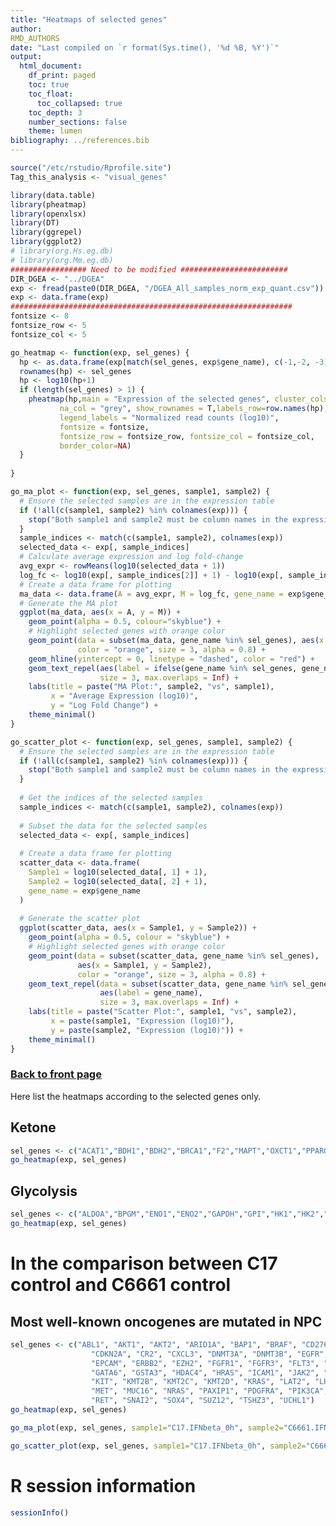 ```yaml
---
title: "Heatmaps of selected genes"
author:
RMD_AUTHORS
date: "Last compiled on `r format(Sys.time(), '%d %B, %Y')`"
output:
  html_document:
    df_print: paged
    toc: true
    toc_float:
      toc_collapsed: true
    toc_depth: 3
    number_sections: false
    theme: lumen
bibliography: ../references.bib
---
```


```r
source("/etc/rstudio/Rprofile.site")
Tag_this_analysis <- "visual_genes"

library(data.table)
library(pheatmap)
library(openxlsx)
library(DT)
library(ggrepel)
library(ggplot2)
# library(org.Hs.eg.db)
# library(org.Mm.eg.db)
################# Need to be modified ########################
DIR_DGEA <- "../DGEA"
exp <- fread(paste0(DIR_DGEA, "/DGEA_All_samples_norm_exp_quant.csv"))
exp <- data.frame(exp)
###############################################################
fontsize <- 8
fontsize_row <- 5
fontsize_col <- 5

go_heatmap <- function(exp, sel_genes) {
  hp <- as.data.frame(exp[match(sel_genes, exp$gene_name), c(-1,-2, -3)])
  rownames(hp) <- sel_genes
  hp <- log10(hp+1)
  if (length(sel_genes) > 1) {
    pheatmap(hp,main = "Expression of the selected genes", cluster_cols=F,#annotation_row=annot,
           na_col = "grey", show_rownames = T,labels_row=row.names(hp),#kmeans_k=200,#color = hcl.colors(50, "YlGnBu"),
           legend_labels = "Normalized read counts (log10)",
           fontsize = fontsize,
           fontsize_row = fontsize_row, fontsize_col = fontsize_col,
           border_color=NA)
  }
  
}

go_ma_plot <- function(exp, sel_genes, sample1, sample2) {
  # Ensure the selected samples are in the expression table
  if (!all(c(sample1, sample2) %in% colnames(exp))) {
    stop("Both sample1 and sample2 must be column names in the expression table.")
  }
  sample_indices <- match(c(sample1, sample2), colnames(exp))
  selected_data <- exp[, sample_indices]
  # Calculate average expression and log fold-change
  avg_expr <- rowMeans(log10(selected_data + 1))
  log_fc <- log10(exp[, sample_indices[2]] + 1) - log10(exp[, sample_indices[1]] + 1)
  # Create a data frame for plotting
  ma_data <- data.frame(A = avg_expr, M = log_fc, gene_name = exp$gene_name)
  # Generate the MA plot
  ggplot(ma_data, aes(x = A, y = M)) +
    geom_point(alpha = 0.5, colour="skyblue") +
    # Highlight selected genes with orange color
    geom_point(data = subset(ma_data, gene_name %in% sel_genes), aes(x = A, y = M), 
               color = "orange", size = 3, alpha = 0.8) +
    geom_hline(yintercept = 0, linetype = "dashed", color = "red") +
    geom_text_repel(aes(label = ifelse(gene_name %in% sel_genes, gene_name, "")),
                    size = 3, max.overlaps = Inf) +
    labs(title = paste("MA Plot:", sample2, "vs", sample1), 
         x = "Average Expression (log10)", 
         y = "Log Fold Change") +
    theme_minimal()
}

go_scatter_plot <- function(exp, sel_genes, sample1, sample2) {
  # Ensure the selected samples are in the expression table
  if (!all(c(sample1, sample2) %in% colnames(exp))) {
    stop("Both sample1 and sample2 must be column names in the expression table.")
  }
  
  # Get the indices of the selected samples
  sample_indices <- match(c(sample1, sample2), colnames(exp))
  
  # Subset the data for the selected samples
  selected_data <- exp[, sample_indices]
  
  # Create a data frame for plotting
  scatter_data <- data.frame(
    Sample1 = log10(selected_data[, 1] + 1),
    Sample2 = log10(selected_data[, 2] + 1),
    gene_name = exp$gene_name
  )
  
  # Generate the scatter plot
  ggplot(scatter_data, aes(x = Sample1, y = Sample2)) +
    geom_point(alpha = 0.5, colour = "skyblue") +
    # Highlight selected genes with orange color
    geom_point(data = subset(scatter_data, gene_name %in% sel_genes), 
               aes(x = Sample1, y = Sample2), 
               color = "orange", size = 3, alpha = 0.8) +
    geom_text_repel(data = subset(scatter_data, gene_name %in% sel_genes), 
                    aes(label = gene_name), 
                    size = 3, max.overlaps = Inf) +
    labs(title = paste("Scatter Plot:", sample1, "vs", sample2), 
         x = paste(sample1, "Expression (log10)"), 
         y = paste(sample2, "Expression (log10)")) +
    theme_minimal()
}
```

### [Back to front page](../Analysis_Report_RNAseq.html)

Here list the heatmaps according to the selected genes only.

## Ketone

```r
sel_genes <- c("ACAT1","BDH1","BDH2","BRCA1","F2","MAPT","OXCT1","PPARG")
go_heatmap(exp, sel_genes)
```

## Glycolysis

```r
sel_genes <- c("ALDOA","BPGM","ENO1","ENO2","GAPDH","GPI","HK1","HK2","HKDC1","PFKL","PFKM","PGAM1","PGAM2","PGAM4","PGK1","PKLR","PKM","TPI1")
go_heatmap(exp, sel_genes)
```

# In the comparison between C17 control and C6661 control

## Most well-known oncogenes are mutated in NPC

```r
sel_genes <- c("ABL1", "AKT1", "AKT2", "ARID1A", "BAP1", "BRAF", "CD276", "CDK4", 
                  "CDKN2A", "CR2", "CXCL3", "DNMT3A", "DNMT3B", "EGFR", "ELL3", 
                  "EPCAM", "ERBB2", "EZH2", "FGFR1", "FGFR3", "FLT3", "FNDC3B", 
                  "GATA6", "GSTA3", "HDAC4", "HRAS", "ICAM1", "JAK2", "JUP", 
                  "KIT", "KMT2B", "KMT2C", "KMT2D", "KRAS", "LAT2", "LHX2", 
                  "MET", "MUC16", "NRAS", "PAXIP1", "PDGFRA", "PIK3CA", "PRC1", 
                  "RET", "SNAI2", "SOX4", "SUZ12", "TSHZ3", "UCHL1")
go_heatmap(exp, sel_genes)
```

```r
go_ma_plot(exp, sel_genes, sample1="C17.IFNbeta_0h", sample2="C6661.IFNbeta_0h")
```

```r
go_scatter_plot(exp, sel_genes, sample1="C17.IFNbeta_0h", sample2="C6661.IFNbeta_0h")
```

<!-- INSERTING code chunks here -->

# R session information

```r
sessionInfo()
```